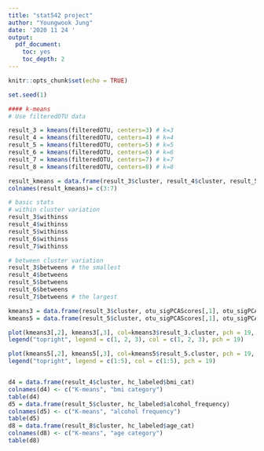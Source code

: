 ---
title: "stat542 project"
author: "Youngwook Jung"
date: '2020 11 24 '
output:
  pdf_document:
    toc: yes
    toc_depth: 2
---

```{r setup, include=FALSE}
knitr::opts_chunk$set(echo = TRUE)
```

```{r}
set.seed(1)

#### k-means
# Use filteredOTU data

result_3 = kmeans(filteredOTU, centers=3) # k=3
result_4 = kmeans(filteredOTU, centers=4) # k=4
result_5 = kmeans(filteredOTU, centers=5) # k=5
result_6 = kmeans(filteredOTU, centers=6) # k=6
result_7 = kmeans(filteredOTU, centers=7) # k=7
result_8 = kmeans(filteredOTU, centers=8) # k=8

result_kmeans = data.frame(result_3$cluster, result_4$cluster, result_5$cluster, result_6$cluster, result_7$cluster) # Summary - lable
colnames(result_kmeans)= c(3:7)

# basic stats
# within cluster variation
result_3$withinss
result_4$withinss
result_5$withinss
result_6$withinss
result_7$withinss

# between cluster variation
result_3$betweens # the smallest
result_4$betweens
result_5$betweens
result_6$betweens
result_7$betweens # the largest

kmeans3 = data.frame(result_3$cluster, otu_sigPCAScores[,1], otu_sigPCAScores[,2], hc_labeled)
kmeans5 = data.frame(result_5$cluster, otu_sigPCAScores[,1], otu_sigPCAScores[,2], hc_labeled)

plot(kmeans3[,2], kmeans3[,3], col=kmeans3$result_3.cluster, pch = 19, cex = 0.5, xlab="PC1", ylab="PC2")
legend("topright", legend = c(1, 2, 3), col = c(1, 2, 3), pch = 19)

plot(kmeans5[,2], kmeans5[,3], col=kmeans5$result_5.cluster, pch = 19, cex = 0.5, xlab="PC1", ylab="PC2")
legend("topright", legend = c(1:5), col = c(1:5), pch = 19)


d4 = data.frame(result_4$cluster, hc_labeled$bmi_cat)
colnames(d4) <- c("K-means", "bmi category")
table(d4)
d5 = data.frame(result_5$cluster, hc_labeled$alcohol_frequency)
colnames(d5) <- c("K-means", "alcohol frequency")
table(d5)
d8 = data.frame(result_8$cluster, hc_labeled$age_cat)
colnames(d8) <- c("K-means", "age category")
table(d8)
```